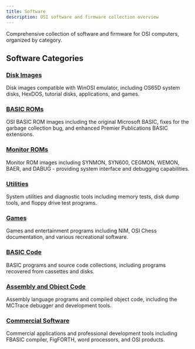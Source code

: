 ```yaml
---
title: Software
description: OSI software and firmware collection overview
---
```


Comprehensive collection of software and firmware for OSI computers, organized by category.

## Software Categories

### [Disk Images](/software/disk-images)
Disk images compatible with WinOSI emulator, including OS65D system disks, HexDOS, tutorial disks, applications, and games.

### [BASIC ROMs](/software/basic-roms)
OSI BASIC ROM images including the original Microsoft BASIC, fixes for the garbage collection bug, and enhanced Premier Publications BASIC extensions.

### [Monitor ROMs](/software/monitor-roms)
Monitor ROM images including SYNMON, SYN600, CEGMON, WEMON, BAER, and DABUG - providing system interface and debugging capabilities.

### [Utilities](/software/utilities)
System utilities and diagnostic tools including memory tests, disk dump tools, and floppy drive test programs.

### [Games](/software/games)
Games and entertainment programs including NIM, OSI Chess documentation, and various recreational software.

### [BASIC Code](/software/basic-code)
BASIC programs and source code collections, including programs recovered from cassettes and disks.

### [Assembly and Object Code](/software/assembly-code)
Assembly language programs and compiled object code, including the MCTrace debugger and development tools.

### [Commercial Software](/software/commercial-software)
Commercial applications and professional development tools including FBASIC compiler, FigFORTH, word processors, and OSI products.